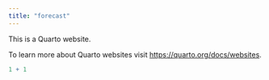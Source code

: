 ```yaml
---
title: "forecast"
---
```


This is a Quarto website.

To learn more about Quarto websites visit <https://quarto.org/docs/websites>.

```r
1 + 1
```
